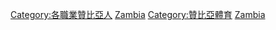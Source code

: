 [[Category:各職業贊比亞人|Category:各職業贊比亞人]]
[[Category:各國運動員|Zambia]]
[[Category:贊比亞體育|Category:贊比亞體育]]
[[Category:非洲運動員|Zambia]]